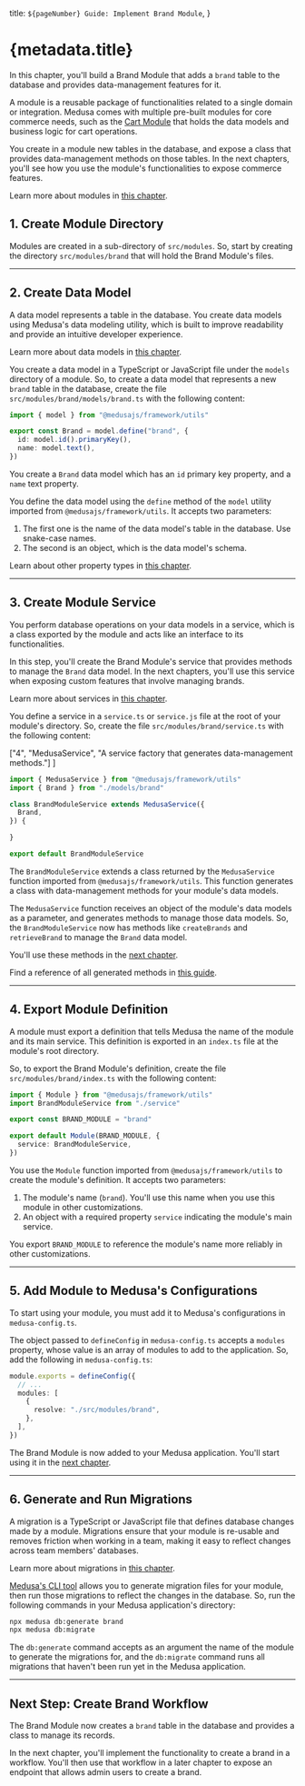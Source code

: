   title: `${pageNumber} Guide: Implement Brand Module`,
}

# {metadata.title}

In this chapter, you'll build a Brand Module that adds a `brand` table to the database and provides data-management features for it.

A module is a reusable package of functionalities related to a single domain or integration. Medusa comes with multiple pre-built modules for core commerce needs, such as the [Cart Module](!resources!/commerce-modules/cart) that holds the data models and business logic for cart operations.

You create in a module new tables in the database, and expose a class that provides data-management methods on those tables. In the next chapters, you'll see how you use the module's functionalities to expose commerce features.

<Note>

Learn more about modules in [this chapter](../../../basics/modules/page.mdx).

</Note>

## 1. Create Module Directory

Modules are created in a sub-directory of `src/modules`. So, start by creating the directory `src/modules/brand` that will hold the Brand Module's files.

---

## 2. Create Data Model

A data model represents a table in the database. You create data models using Medusa's data modeling utility, which is built to improve readability and provide an intuitive developer experience.

<Note>

Learn more about data models in [this chapter](../../../basics/modules/page.mdx#1-create-data-model).

</Note>

You create a data model in a TypeScript or JavaScript file under the `models` directory of a module. So, to create a data model that represents a new `brand` table in the database, create the file `src/modules/brand/models/brand.ts` with the following content:

```ts title="src/modules/brand/models/brand.ts"
import { model } from "@medusajs/framework/utils"

export const Brand = model.define("brand", {
  id: model.id().primaryKey(),
  name: model.text(),
})
```

You create a `Brand` data model which has an `id` primary key property, and a `name` text property.

You define the data model using the `define` method of the `model` utility imported from `@medusajs/framework/utils`. It accepts two parameters:

1. The first one is the name of the data model's table in the database. Use snake-case names.
2. The second is an object, which is the data model's schema.

<Note title="Tip">

Learn about other property types in [this chapter](../../../advanced-development/data-models/property-types/page.mdx).

</Note>

---

## 3. Create Module Service

You perform database operations on your data models in a service, which is a class exported by the module and acts like an interface to its functionalities.

In this step, you'll create the Brand Module's service that provides methods to manage the `Brand` data model. In the next chapters, you'll use this service when exposing custom features that involve managing brands.

<Note>

Learn more about services in [this chapter](../../../basics/modules/page.mdx#2-create-service).

</Note>

You define a service in a `service.ts` or `service.js` file at the root of your module's directory. So, create the file `src/modules/brand/service.ts` with the following content:

  ["4", "MedusaService", "A service factory that generates data-management methods."]
]

```ts title="src/modules/brand/service.ts" highlights={serviceHighlights}
import { MedusaService } from "@medusajs/framework/utils"
import { Brand } from "./models/brand"

class BrandModuleService extends MedusaService({
  Brand,
}) {

}

export default BrandModuleService
```

The `BrandModuleService` extends a class returned by the `MedusaService` function imported from `@medusajs/framework/utils`. This function generates a class with data-management methods for your module's data models.

The `MedusaService` function receives an object of the module's data models as a parameter, and generates methods to manage those data models. So, the `BrandModuleService` now has methods like `createBrands` and `retrieveBrand` to manage the `Brand` data model.

You'll use these methods in the [next chapter](../workflow/page.mdx).

<Note title="Tip">

Find a reference of all generated methods in [this guide](!resources!/service-factory-reference).

</Note>

---

## 4. Export Module Definition

A module must export a definition that tells Medusa the name of the module and its main service. This definition is exported in an `index.ts` file at the module's root directory.

So, to export the Brand Module's definition, create the file `src/modules/brand/index.ts` with the following content:

```ts title="src/modules/brand/index.ts"
import { Module } from "@medusajs/framework/utils"
import BrandModuleService from "./service"

export const BRAND_MODULE = "brand"

export default Module(BRAND_MODULE, {
  service: BrandModuleService,
})
```

You use the `Module` function imported from `@medusajs/framework/utils` to create the module's definition. It accepts two parameters:

1. The module's name (`brand`). You'll use this name when you use this module in other customizations.
2. An object with a required property `service` indicating the module's main service.

<Note title="Tip">

You export `BRAND_MODULE` to reference the module's name more reliably in other customizations.

</Note>

---

## 5. Add Module to Medusa's Configurations

To start using your module, you must add it to Medusa's configurations in `medusa-config.ts`.

The object passed to `defineConfig` in `medusa-config.ts` accepts a `modules` property, whose value is an array of modules to add to the application. So, add the following in `medusa-config.ts`:

```ts title="medusa-config.ts"
module.exports = defineConfig({
  // ...
  modules: [
    {
      resolve: "./src/modules/brand",
    },
  ],
})
```

The Brand Module is now added to your Medusa application. You'll start using it in the [next chapter](../workflow/page.mdx).

---

## 6. Generate and Run Migrations

A migration is a TypeScript or JavaScript file that defines database changes made by a module. Migrations ensure that your module is re-usable and removes friction when working in a team, making it easy to reflect changes across team members' databases.

<Note>

Learn more about migrations in [this chapter](../../../basics/modules/page.mdx#5-generate-migrations).

</Note>

[Medusa's CLI tool](!resources!/medusa-cli) allows you to generate migration files for your module, then run those migrations to reflect the changes in the database. So, run the following commands in your Medusa application's directory:

```bash
npx medusa db:generate brand
npx medusa db:migrate
```

The `db:generate` command accepts as an argument the name of the module to generate the migrations for, and the `db:migrate` command runs all migrations that haven't been run yet in the Medusa application.

---

## Next Step: Create Brand Workflow

The Brand Module now creates a `brand` table in the database and provides a class to manage its records.

In the next chapter, you'll implement the functionality to create a brand in a workflow. You'll then use that workflow in a later chapter to expose an endpoint that allows admin users to create a brand.
